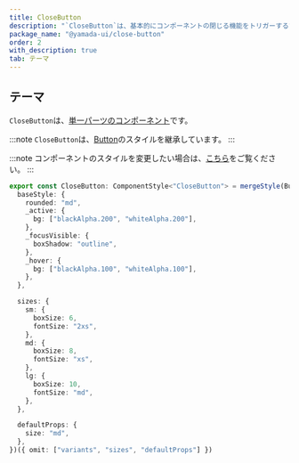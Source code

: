 ```yaml
---
title: CloseButton
description: "`CloseButton`は、基本的にコンポーネントの閉じる機能をトリガーするために使用するコンポーネントです。"
package_name: "@yamada-ui/close-button"
order: 2
with_description: true
tab: テーマ
---
```


## テーマ

`CloseButton`は、[単一パーツのコンポーネント](/styled-system/theming/component-styles#単一パーツのコンポーネント)です。

:::note
`CloseButton`は、[Button](/components/forms/button)のスタイルを継承しています。
:::

:::note
コンポーネントのスタイルを変更したい場合は、[こちら](/styled-system/theming/customize-theme#コンポーネントのスタイルを変更する)をご覧ください。
:::

```ts
export const CloseButton: ComponentStyle<"CloseButton"> = mergeStyle(Button, {
  baseStyle: {
    rounded: "md",
    _active: {
      bg: ["blackAlpha.200", "whiteAlpha.200"],
    },
    _focusVisible: {
      boxShadow: "outline",
    },
    _hover: {
      bg: ["blackAlpha.100", "whiteAlpha.100"],
    },
  },

  sizes: {
    sm: {
      boxSize: 6,
      fontSize: "2xs",
    },
    md: {
      boxSize: 8,
      fontSize: "xs",
    },
    lg: {
      boxSize: 10,
      fontSize: "md",
    },
  },

  defaultProps: {
    size: "md",
  },
})({ omit: ["variants", "sizes", "defaultProps"] })
```
